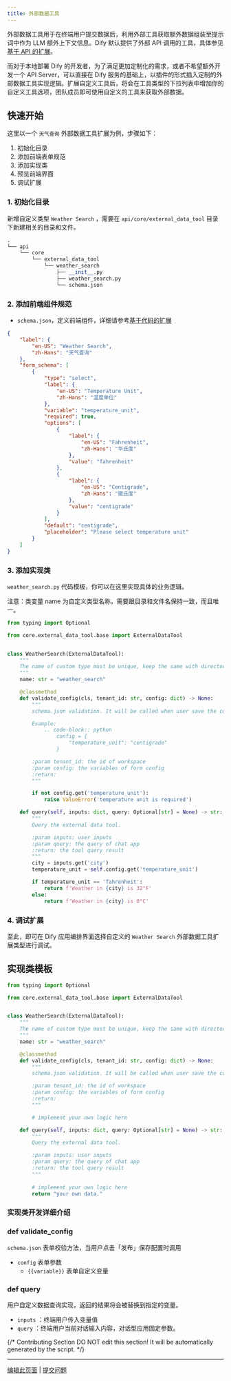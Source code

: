 ```yaml
---
title: 外部数据工具
---
```


外部数据工具用于在终端用户提交数据后，利用外部工具获取额外数据组装至提示词中作为 LLM 额外上下文信息。Dify 默认提供了外部 API 调用的工具，具体参见 [基于 API 的扩展](/zh-hans/guides/tools/extensions/api-based/api-based-extension)。

而对于本地部署 Dify 的开发者，为了满足更加定制化的需求，或者不希望额外开发一个 API Server，可以直接在 Dify 服务的基础上，以插件的形式插入定制的外部数据工具实现逻辑。扩展自定义工具后，将会在工具类型的下拉列表中增加你的自定义工具选项，团队成员即可使用自定义的工具来获取外部数据。

## 快速开始

这里以一个 `天气查询` 外部数据工具扩展为例，步骤如下：

1. 初始化目录
2. 添加前端表单规范
3. 添加实现类
4. 预览前端界面
5. 调试扩展

### 1. **初始化目录**

新增自定义类型 `Weather Search` ，需要在 `api/core/external_data_tool` 目录下新建相关的目录和文件。

```python
.
└── api
    └── core
        └── external_data_tool
            └── weather_search
                ├── __init__.py
                ├── weather_search.py
                └── schema.json
```

### 2. **添加前端组件规范**

* `schema.json`，定义前端组件，详细请参考[基于代码的扩展](/zh-hans/guides/tools/extensions/code-based/external-data-tool)

```json
{
    "label": {
        "en-US": "Weather Search",
        "zh-Hans": "天气查询"
    },
    "form_schema": [
        {
            "type": "select",
            "label": {
                "en-US": "Temperature Unit",
                "zh-Hans": "温度单位"
            },
            "variable": "temperature_unit",
            "required": true,
            "options": [
                {
                    "label": {
                        "en-US": "Fahrenheit",
                        "zh-Hans": "华氏度"
                    },
                    "value": "fahrenheit"
                },
                {
                    "label": {
                        "en-US": "Centigrade",
                        "zh-Hans": "摄氏度"
                    },
                    "value": "centigrade"
                }
            ],
            "default": "centigrade",
            "placeholder": "Please select temperature unit"
        }
    ]
}
```

### 3. 添加实现类

`weather_search.py` 代码模板，你可以在这里实现具体的业务逻辑。

<Callout type="warning">
注意：类变量 name 为自定义类型名称，需要跟目录和文件名保持一致，而且唯一。
</Callout>

```python
from typing import Optional

from core.external_data_tool.base import ExternalDataTool


class WeatherSearch(ExternalDataTool):
    """
    The name of custom type must be unique, keep the same with directory and file name.
    """
    name: str = "weather_search"

    @classmethod
    def validate_config(cls, tenant_id: str, config: dict) -> None:
        """
        schema.json validation. It will be called when user save the config.

        Example:
            .. code-block:: python
                config = {
                    "temperature_unit": "centigrade"
                }

        :param tenant_id: the id of workspace
        :param config: the variables of form config
        :return:
        """

        if not config.get('temperature_unit'):
            raise ValueError('temperature unit is required')

    def query(self, inputs: dict, query: Optional[str] = None) -> str:
        """
        Query the external data tool.

        :param inputs: user inputs
        :param query: the query of chat app
        :return: the tool query result
        """
        city = inputs.get('city')
        temperature_unit = self.config.get('temperature_unit')

        if temperature_unit == 'fahrenheit':
            return f'Weather in {city} is 32°F'
        else:
            return f'Weather in {city} is 0°C'
```

### 4. **调试扩展**

至此，即可在 Dify 应用编排界面选择自定义的 `Weather Search` 外部数据工具扩展类型进行调试。

## 实现类模板

```python
from typing import Optional

from core.external_data_tool.base import ExternalDataTool


class WeatherSearch(ExternalDataTool):
    """
    The name of custom type must be unique, keep the same with directory and file name.
    """
    name: str = "weather_search"

    @classmethod
    def validate_config(cls, tenant_id: str, config: dict) -> None:
        """
        schema.json validation. It will be called when user save the config.

        :param tenant_id: the id of workspace
        :param config: the variables of form config
        :return:
        """

        # implement your own logic here

    def query(self, inputs: dict, query: Optional[str] = None) -> str:
        """
        Query the external data tool.

        :param inputs: user inputs
        :param query: the query of chat app
        :return: the tool query result
        """
       
        # implement your own logic here
        return "your own data."
```

### 实现类开发详细介绍

### def validate\_config

`schema.json` 表单校验方法，当用户点击「发布」保存配置时调用

* `config` 表单参数
  * `{{variable}}` 表单自定义变量

### def query

用户自定义数据查询实现，返回的结果将会被替换到指定的变量。

* `inputs` ：终端用户传入变量值
* `query` ：终端用户当前对话输入内容，对话型应用固定参数。

{/*
Contributing Section
DO NOT edit this section!
It will be automatically generated by the script.
*/}

---

[编辑此页面](https://github.com/langgenius/dify-docs/edit/main/zh-hans/guides/tools/extensions/code-based/external-data-tool.mdx) | [提交问题](https://github.com/langgenius/dify-docs/issues/new?title=文档问题%3A%20nal-data-t&body=%23%23%20问题描述%0A%3C%21--%20请简要描述您发现的问题%20--%3E%0A%0A%23%23%20页面链接%0Ahttps%3A%2F%2Fgithub.com%2Flanggenius%2Fdify-docs%2Fblob%2Fmain%2Fzh-hans/guides/tools/extensions/code-based%2Fexternal-data-tool.mdx%0A%0A%23%23%20建议修改%0A%3C%21--%20如果有具体的修改建议，请在此说明%20--%3E%0A%0A%3C%21--%20感谢您对文档质量的关注！%20--%3E)


